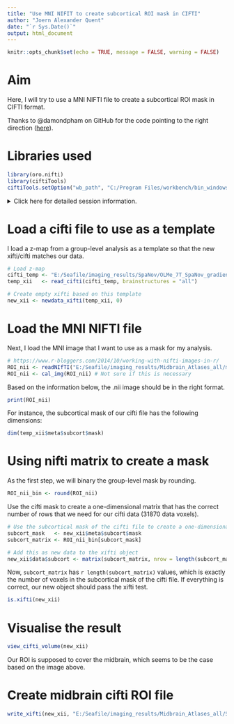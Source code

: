 ```yaml
---
title: "Use MNI NIFIT to create subcortical ROI mask in CIFTI"
author: "Joern Alexander Quent"
date: "`r Sys.Date()`"
output: html_document
---
```


```r
knitr::opts_chunk$set(echo = TRUE, message = FALSE, warning = FALSE)
```

# Aim
Here, I will try to use a MNI NIFTI file to create a subcortical ROI mask in CIFTI format. 

Thanks to @damondpham on GitHub for the code pointing to the right direction ([here](https://github.com/mandymejia/ciftiTools/issues/61)).

# Libraries used
```r
library(oro.nifti)
library(ciftiTools)
ciftiTools.setOption("wb_path", "C:/Program Files/workbench/bin_windows64")
```

<details>
 <summary>Click here for detailed session information. </summary>

```r
sessioninfo::session_info()
```
</details>


# Load a cifti file to use as a template
I load a z-map from a group-level analysis as a template so that the new xifti/cifti matches our data. 

```r
# Load z-map
cifti_temp <- "E:/Seafile/imaging_results/SpaNov/OLMe_7T_SpaNov_gradient_6lvl_smo4_MSMAll/cope7.feat/stats/vwc/results_lvl2cope1_dat_ztstat_c1.dscalar.nii"
temp_xii   <- read_cifti(cifti_temp, brainstructures = "all")

# Create empty xifti based on this template
new_xii <- newdata_xifti(temp_xii, 0)
```

# Load the MNI NIFTI file
Next, I load the MNI image that I want to use as a mask for my analysis. 

```r
# https://www.r-bloggers.com/2014/10/working-with-nifti-images-in-r/
ROI_nii <- readNIfTI("E:/Seafile/imaging_results/Midbrain_Atlases_all/mean_fullMB.nii.gz")
ROI_nii <- cal_img(ROI_nii) # Not sure if this is necessary
```

Based on the information below, the .nii image should be in the right format. 

```r
print(ROI_nii)
```

For instance, the subcortical mask of our cifti file has the following dimensions: 

```r
dim(temp_xii$meta$subcort$mask)
```


# Using nifti matrix to create a mask
As the first step, we will binary the group-level mask by rounding. 

```r
ROI_nii_bin <- round(ROI_nii)
```

Use the cifti mask to create a one-dimensional matrix that has the correct number of rows that we need for our cifti data (31870 data voxels). 

```r
# Use the subcortical mask of the cifti file to create a one-dimensional matrix/vector
subcort_mask   <- new_xii$meta$subcort$mask
subcort_matrix <- ROI_nii_bin[subcort_mask]

# Add this as new data to the xifti object
new_xii$data$subcort <- matrix(subcort_matrix, nrow = length(subcort_matrix), ncol = 1)
```

Now, `subcort_matrix` has `r length(subcort_matrix)` values, which is exactly the number of voxels in the subcortical mask of the cifti file. If everything is correct, our new object should pass the xifti test.

```r
is.xifti(new_xii)
```

# Visualise the result
```r
view_cifti_volume(new_xii)
```

Our ROI is supposed to cover the midbrain, which seems to be the case based on the image above. 

# Create midbrain cifti ROI file
```r
write_xifti(new_xii, "E:/Seafile/imaging_results/Midbrain_Atlases_all/SN_VTA_ROI.dscalar.nii")
```
